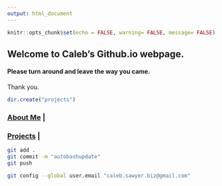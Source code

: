 ```yaml
---
output: html_document
---
```


```r
knitr::opts_chunk$set(echo = FALSE, warning= FALSE, message= FALSE)
```

## Welcome to Caleb's Github.io webpage.
#### Please turn around and leave the way you came.
Thank you.

```r
dir.create("projects")
```

### [About Me](http://cbsawyer.github.io/about_me) |
### [Projects](http://cbsawyer.github.io/projects) |


```bash
git add .
git commit -m "autobashupdate"
git push

git config --global user.email "caleb.sawyer.biz@gmail.com"
```
